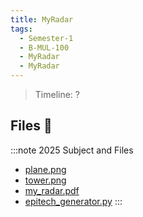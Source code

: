 ```yaml
---
title: MyRadar
tags:
  - Semester-1
  - B-MUL-100
  - MyRadar
  - MyRadar
---
```

> Timeline: ?


## Files 📂

:::note 2025 Subject and Files
- [plane.png](https://github.com/Studio-17/Epitech-Subjects/raw/main/Semester-1/B-MUL-100/MyRadar/MyRadar/plane.png)
- [tower.png](https://github.com/Studio-17/Epitech-Subjects/raw/main/Semester-1/B-MUL-100/MyRadar/MyRadar/tower.png)
- [my_radar.pdf](https://github.com/Studio-17/Epitech-Subjects/raw/main/Semester-1/B-MUL-100/MyRadar/MyRadar/my_radar.pdf)
- [epitech_generator.py](https://github.com/Studio-17/Epitech-Subjects/raw/main/Semester-1/B-MUL-100/MyRadar/MyRadar/epitech_generator.py)
:::

